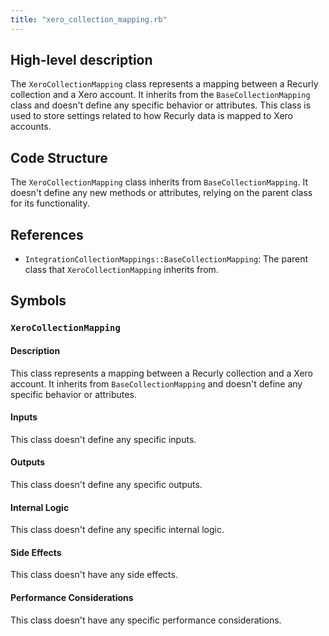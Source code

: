 ```yaml
---
title: "xero_collection_mapping.rb"
---
```


## High-level description
The `XeroCollectionMapping` class represents a mapping between a Recurly collection and a Xero account. It inherits from the `BaseCollectionMapping` class and doesn't define any specific behavior or attributes. This class is used to store settings related to how Recurly data is mapped to Xero accounts.

## Code Structure
The `XeroCollectionMapping` class inherits from `BaseCollectionMapping`. It doesn't define any new methods or attributes, relying on the parent class for its functionality.

## References
- `IntegrationCollectionMappings::BaseCollectionMapping`: The parent class that `XeroCollectionMapping` inherits from.

## Symbols

### `XeroCollectionMapping`
#### Description
This class represents a mapping between a Recurly collection and a Xero account. It inherits from `BaseCollectionMapping` and doesn't define any specific behavior or attributes.

#### Inputs
This class doesn't define any specific inputs.

#### Outputs
This class doesn't define any specific outputs.

#### Internal Logic
This class doesn't define any specific internal logic.

#### Side Effects
This class doesn't have any side effects.

#### Performance Considerations
This class doesn't have any specific performance considerations.
